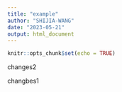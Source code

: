 ```yaml
---
title: "example"
author: "SHIJIA-WANG"
date: "2023-05-21"
output: html_document
---
```


```r
knitr::opts_chunk$set(echo = TRUE)
```


changes2

changbes1
